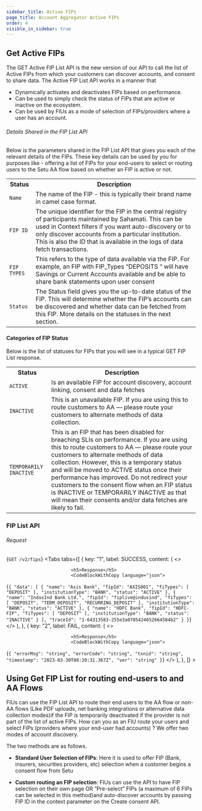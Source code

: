 ```yaml
---
sidebar_title: Active FIPs 
page_title: Account Aggregator Active FIPs
order: 4
visible_in_sidebar: true
---
```


## Get Active FIPs

The GET  Active FIP List  API is the new version of our API to call the list of Active FIPs from which your customers can discover accounts, and consent to share data. The Active  FIP List API works in a manner that 
-   Dynamically activates and deactivates FIPs based on performance.
-   Can be used to simply check the status of FIPs that are active or inactive on the ecosystem.
-   Can be used by FIUs as a mode of selection of FIPs/providers where a user has an account. 


###### Details Shared in the FIP List API

Below is the parameters shared in the FIP List API that gives you each of the relevant details of the FIPs.
These key details can be used by you for purposes like - offering a list of FIPs for your end-users to select or routing users to the Setu AA flow based on whether an FIP is active or not. 

<table>
  <tr>
    <th>
      <strong>Status</strong>
    </th>
    <th>
      <strong>Description</strong>
    </th>
  </tr>
  <tr>
    <td><code>Name</code></td>
    <td>The name of the FIP - this is typically their brand name in camel case format.</td>
  </tr>
  <tr>
    <td><code>FIP ID</code></td>
    <td>The unique identifier for the FIP in the central registry of participants maintained by Sahamati. This can be used in Context filters if you want auto-discovery or to only discover accounts from a particular institution. This is also the ID that is available in the logs of data fetch transactions.</td>
  </tr>
  <tr>
    <td ><code>FIP TYPES</code></td>
    <td>This refers to the type of data available via the FIP. For example, an FIP with FIP_Types “DEPOSITS “ will have Savings or Current Accounts available and be able to share bank statements upon user consent</td>
  </tr>
  <tr>
    <td><code>Status</code></td>
    <td>The Status field gives you the up-to-date status of the FIP. This will determine whether the FIP’s accounts can be discovered and whether data can be fetched from this FIP. More details on the statuses in the next section.</td>
  </tr>
</table>

#### Categories of FIP Status 

Below is the list of statuses for FIPs that you will see in a typical GET FIP List response.


<table>
  <tr>
    <th>
      <strong>Status</strong>
    </th>
    <th>
      <strong>Description</strong>
    </th>
  </tr>
  <tr>
    <td><code>ACTIVE</code></td>
    <td>Is an available FIP for account discovery, account linking, consent and data fetches</td>
  </tr>
  <tr>
    <td><code>INACTIVE</code></td>
    <td>This is an unavailable FIP. If you are using this to route customers to AA — please route your customers to alternate methods of data collection.</td>
  </tr>
  <tr>
    <td><code>TEMPORARILY INACTIVE</code></td>
    <td>This is an FIP that has been disabled for breaching SLIs on performance. If you are using this to route customers to AA — please route your customers to alternate methods of data collection. However, this is a temporary status and will be moved to ACTIVE status once their performance has improved. Do not redirect your customers to the consent flow when an FIP status is INACTIVE or TEMPORARILY INACTIVE as that will mean their consents and/or data fetches are likely to fail.</td>
  </tr>
</table>

### FIP List API

###### Request

<CodeBlockWithCopy language="json">{` GET /v2/fips `}</CodeBlockWithCopy>
<Row>
    <Portion desktopSpan="whole">
        <Tabs
            tabs={[
                {
                    key: "1",
                    label: <Badge type="success">SUCCESS</Badge>,
                    content: (
                        <>
                            
                            
                            <h5>Response</h5>
                            <CodeBlockWithCopy language="json">
  {`{
    "data": [
        {
            "name": "Axis Bank",
            "fipId": "AXIS001",
            "fiTypes": [
                "DEPOSIT"
            ],
            "institutionType": "BANK",
            "status": "ACTIVE"
        },
        {
            "name": "IndusInd Bank Ltd.",
            "fipId": "fiplive@indusind",
            "fiTypes": [
                "DEPOSIT",
                "TERM_DEPOSIT",
                "RECURRING_DEPOSIT"
            ],
            "institutionType": "BANK",
            "status": "ACTIVE"
        },
        {
            "name": "HDFC Bank",
            "fipId": "HDFC-FIP",
            "fiTypes": [
                "DEPOSIT"
            ],
            "institutionType": "BANK",
            "status": "INACTIVE"
        }
   ],
   "traceId": "1-64313583-255e3a0705424652664584b2"
}
}`}
</CodeBlockWithCopy>
                        </>
                    ),
                },
                {
                    key: "2",
                    label: <Badge type="failure">FAIL</Badge>,
                    content: (
                        <>
                            
                            
                            <h5>Response</h5>
                            <CodeBlockWithCopy language="json">
{`{
  "errorMsg": "string",
  "errorCode": "string",
  "txnid": "string",
  "timestamp": "2023-03-30T08:20:31.367Z",
  "ver": "string"
}`}
</CodeBlockWithCopy>
   </>
                    ),
                },
            ]}
        ></Tabs>
    </Portion>
</Row>

## Using Get FIP List for routing end-users to and AA Flows

FIUs can use the FIP List API to route their end users to the AA flow or non-AA flows (Like PDF uploads, net banking integrations or alternative data collection modes)if the FIP is temporarily deactivated if the provider is not part of the list of active FIPs. 
How can you as an FIU route your users and select FIPs (providers where your end-user had accounts) ? We offer two modes of account discovery.

The two methods are as follows. 
-   **Standard User Selection of FIPs**: Here it is used to offer FIP (Bank, insurers, securities providers, etc) selection when a customer begins a consent flow from Setu

-   **Custom routing an FIP selection**: FIUs can use the API to have FIP selection on their own page OR “Pre-select” FIPs (a maximum of 6 FIPs can be selected in this method)and auto-discover accounts by passing FIP ID in the context parameter on the Create consent API.

<WasPageHelpful />
       